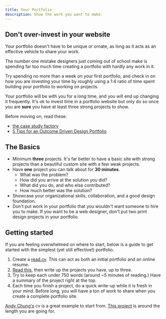 ```yaml
---
title: Your Portfolio
description: Show the work you want to make.
---
```


## Don't over-invest in your website

Your portfolio doesn't have to be unique or ornate, as long as it acts as an effective vehicle to share your work.

The number one mistake designers just coming out of school make is spending far too much time creating a portfolio with hardly any work in it.

Try spending no more than a week on your first portfolio, and check in on how you are investing your time by roughly using a 1:4 ratio of time spent building your portfolio to working on projects.

Your portfolio will be with you for a long time, and you will end up changing it frequently. It's ok to invest time in a portfolio website but only do so once you are **sure** you have at least three strong projects to show.

Before moving on, read these:

- [the case study factory](https://essays.uxdesign.cc/case-study-factory/)
- [5 Tips for an Outcome Driven Design Portfolio](https://medium.com/docusign-design/5-tips-for-an-outcome-driven-design-portfolio-d72ed6f51d12)

## The Basics

- Minimum **three** projects. It's far better to have a basic site with strong projects than a beautiful custom site with a few weak projects.
- Have **one** project you can talk about for **30 minutes**.
  - What was the problem?
  - How did you arrive at the solution you did?
  - What did you do, and who else contributed?
  - How much better was the solution?
- Showcase your organizational skills, collaboration, and a good design foundation.
- Don't put work in your portfolio that you wouldn't want someone to hire you to make. If you want to be a web designer, don't put two print design projects in your portfolio.

## Getting started

If you are feeling overwhelmed on where to start, below is a guide to get started with the simplest (yet still effective!) portfolio.

1.  Create a [read.cv](https://read.cv/explore). This can act as both an initial portfolio and an online resume.
2.  [Read this](https://vanschneider.com/blog/portfolio-tips/write-project-case-studies-portfolio/), then write up the projects you have, up to three.
3.  Try to keep each under 750 words (around ~5 minutes of reading.) Have a summary of the project right at the top.
4.  Each time you finish a project, do a quick write-up while it is fresh in your mind. Before long, you will have a ton of work to share when you create a complete portfolio site.

[Andy Chung's](https://read.cv/andy) cv is a great example to start from. [This project](https://read.cv/andy/X2KMqw0jLQhaeavZHPK5) is around the length you are going for.
